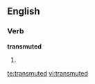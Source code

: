 ==English==

===Verb===
'''transmuted'''

# {{past of|transmute}}

[[te:transmuted]]
[[vi:transmuted]]